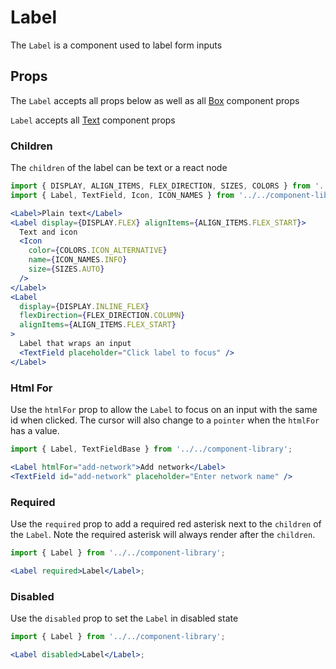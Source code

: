


# Label

The `Label` is a component used to label form inputs

<Canvas>
  <Story id="components-componentlibrary-label--default-story" />
</Canvas>

## Props

The `Label` accepts all props below as well as all [Box](/docs/components-ui-box--default-story#props) component props

<ArgsTable of={Label} />

`Label` accepts all [Text](/docs/components-componentlibrary-text--default-story#props) component props

<ArgsTable of={Text} />

### Children

The `children` of the label can be text or a react node

<Canvas>
  <Story id="components-componentlibrary-label--children" />
</Canvas>

```jsx
import { DISPLAY, ALIGN_ITEMS, FLEX_DIRECTION, SIZES, COLORS } from '../../../helpers/constants/design-system';
import { Label, TextField, Icon, ICON_NAMES } from '../../component-library';

<Label>Plain text</Label>
<Label display={DISPLAY.FLEX} alignItems={ALIGN_ITEMS.FLEX_START}>
  Text and icon
  <Icon
    color={COLORS.ICON_ALTERNATIVE}
    name={ICON_NAMES.INFO}
    size={SIZES.AUTO}
  />
</Label>
<Label
  display={DISPLAY.INLINE_FLEX}
  flexDirection={FLEX_DIRECTION.COLUMN}
  alignItems={ALIGN_ITEMS.FLEX_START}
>
  Label that wraps an input
  <TextField placeholder="Click label to focus" />
</Label>
```

### Html For

Use the `htmlFor` prop to allow the `Label` to focus on an input with the same id when clicked. The cursor will also change to a `pointer` when the `htmlFor` has a value.

<Canvas>
  <Story id="components-componentlibrary-label--html-for" />
</Canvas>

```jsx
import { Label, TextFieldBase } from '../../component-library';

<Label htmlFor="add-network">Add network</Label>
<TextField id="add-network" placeholder="Enter network name" />
```

### Required

Use the `required` prop to add a required red asterisk next to the `children` of the `Label`. Note the required asterisk will always render after the `children`.

<Canvas>
  <Story id="components-componentlibrary-label--required" />
</Canvas>

```jsx
import { Label } from '../../component-library';

<Label required>Label</Label>;
```

### Disabled

Use the `disabled` prop to set the `Label` in disabled state

<Canvas>
  <Story id="components-componentlibrary-label--disabled" />
</Canvas>

```jsx
import { Label } from '../../component-library';

<Label disabled>Label</Label>;
```
